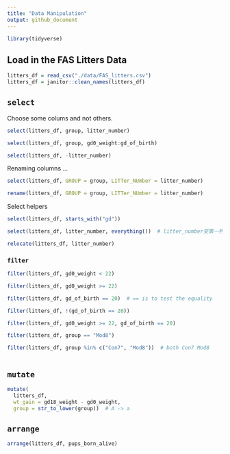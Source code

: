 ```yaml
---
title: "Data Manipulation"
output: github_document
---
```


```r
library(tidyverse)
```

## Load in the FAS Litters Data

```r
litters_df = read_csv("./data/FAS_litters.csv")
litters_df = janitor::clean_names(litters_df)
```

## `select`

Choose some colums and not others.

```r
select(litters_df, group, litter_number)
```

```r
select(litters_df, group, gd0_weight:gd_of_birth)
```

```r
select(litters_df, -litter_number)
```

Renaming columns ...
```r
select(litters_df, GROUP = group, LITTer_NUmber = litter_number)
```

```r
rename(litters_df, GROUP = group, LITTer_NUmber = litter_number)
```

Select helpers

```r
select(litters_df, starts_with("gd"))
```
```r
select(litters_df, litter_number, everything())  # litter_number变第一列
```
```r
relocate(litters_df, litter_number)
```


### `filter`
 
```r
filter(litters_df, gd0_weight < 22)
```
```r
filter(litters_df, gd0_weight >= 22)
```
```r
filter(litters_df, gd_of_birth == 20)  # == is to test the equality
```
```r
filter(litters_df, !(gd_of_birth == 20))
```
```r
filter(litters_df, gd0_weight >= 22, gd_of_birth == 20)
```
```r
filter(litters_df, group == "Mod8")
```
```r
filter(litters_df, group %in% c("Con7", "Mod8"))  # both Con7 Mod8
```
```r

```

## `mutate`

```r
mutate(
  litters_df, 
  wt_gain = gd18_weight - gd0_weight,
  group = str_to_lower(group))  # A -> a
```

## `arrange`
```r
arrange(litters_df, pups_born_alive)
```








